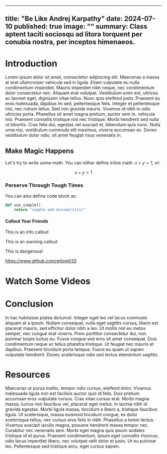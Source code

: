 
---
title: "Be Like Andrej Karpathy"
date: 2024-07-10
published: true
image: ""
summary: Class aptent taciti sociosqu ad litora torquent per conubia nostra, per inceptos himenaeos.
---

# Introduction

Lorem ipsum dolor sit amet, consectetur adipiscing elit. Maecenas a massa at erat ullamcorper vehicula sed in ligula. Etiam vulputate eu nulla condimentum imperdiet. Mauris imperdiet nibh neque, nec condimentum dolor consectetur nec. Aliquam erat volutpat. Vestibulum enim est, ultrices ac laoreet eget, dignissim vitae tellus. Nunc quis eleifend justo. Praesent eu eros malesuada, dapibus mi sed, pellentesque felis. Integer et pellentesque nisi, nec rutrum tellus. Sed non gravida mauris. Vivamus id nibh in odio ultricies porta. Phasellus sit amet magna pretium, auctor sem in, vehicula nisi. Praesent convallis tristique nisl nec tristique. Morbi hendrerit sed nulla ut lobortis. Cras felis dui, egestas vel suscipit et, bibendum quis nunc. Nulla urna nisi, vestibulum commodo elit maximus, viverra accumsan ex. Donec vestibulum dolor odio, sit amet feugiat risus venenatis in.

## Make Magic Happens

Let's try to write some math. You can either define inline math: $x + y = 1$, or:

$$x + y = 1$$

### Perserve Through Tough Times

You can also define code block as:

```python
def use_simple()
    return "simple and minimalistic"
```

#### Callout Your Friends

<Callout type="info">This is an info callout</Callout>

<Callout type="warning">This is an warning callout</Callout>

<Callout type="danger">This is dangerous!</Callout>

<Callout type="github">https://www.github.com/wtlow033</Callout>

# Watch Some Videos

<YouTube id="qpZYGTlL7XY"/>

# Conclusion

In hac habitasse platea dictumst. Integer eget leo vel lacus commodo aliquam at a ipsum. Nullam consequat, nulla eget sagittis cursus, libero est placerat mauris, sed efficitur dolor nibh a leo. Ut mollis nisl eu metus semper, nec congue erat viverra. Proin porttitor consectetur dui, non pulvinar turpis luctus eu. Fusce congue sed eros sit amet consequat. Duis condimentum neque ac tellus pharetra tristique. Ut feugiat nec mauris et dapibus. Praesent tincidunt porta tempus. Fusce eu quam ut sapien vulputate hendrerit. Donec scelerisque odio sed lectus elementum sagittis.

# Resources 

Maecenas ut purus mattis, tempor odio cursus, eleifend dolor. Vivamus malesuada ligula non est facilisis auctor quis id felis. Duis pretium accumsan eros vulputate cursus. Cras vitae cursus erat. Morbi magna massa, luctus non faucibus vel, placerat eget metus. In lacinia nibh id gravida egestas. Morbi ligula massa, tincidunt a libero a, tristique faucibus ligula. Ut scelerisque, massa euismod tincidunt congue, ex dolor scelerisque tellus, nec cursus eros felis in nibh. Phasellus a lorem lectus. Vivamus suscipit iaculis magna, posuere hendrerit massa tempor nec. Curabitur nec venenatis sem. Morbi eget magna quis ipsum sodales tristique id et purus. Praesent condimentum, ipsum eget convallis rhoncus, odio lacus imperdiet libero, nec volutpat velit dolor et justo. Ut eu pulvinar leo. Pellentesque sed tristique arcu, eget cursus sapien.